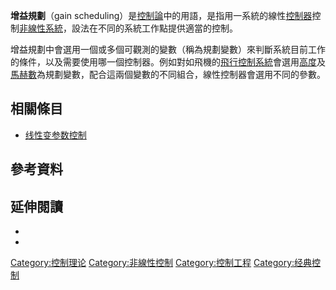{{no footnotes|time=2014-12-24T22:30:18+00:00}}
'''增益規劃'''（gain scheduling）是[[控制論|控制論]]中的用語，是指用一系統的線性[[控制器|控制器]]控制[[非線性|非線性系統]]，設法在不同的系統工作點提供適當的控制。

增益規劃中會選用一個或多個可觀測的變數（稱為規劃變數）來判斷系統目前工作的條件，以及需要使用哪一個控制器。例如對如飛機的[[飛行控制系統|飛行控制系統]]會選用[[高度|高度]]及[[馬赫數|馬赫數]]為規劃變數，配合這兩個變數的不同組合，線性控制器會選用不同的參數。

==相關條目==
*[[线性变参数控制|线性变参数控制]]

== 參考資料 ==
{{Reflist}}

==延伸閱讀==

{{refbegin}}
* {{cite book
 | author = Briat, Corentin
  | year = 2015
 | title = Linear Parameter-Varying and Time-Delay Systems - Analysis, Observation, Filtering & Control
 | publisher = Springer Verlag Heidelberg
 | isbn = 978-3-662-44049-0
}}
*{{cite web|url=http://eprints.nuim.ie/1834/1/1001965764_link_19992.pdf|accessdate=1 November 2012|title=Survey of Gain-Scheduling Analysis & Design|archive-date=2014-01-07|archive-url=https://web.archive.org/web/20140107022120/http://eprints.nuim.ie/1834/1/1001965764_link_19992.pdf|dead-url=no}}
{{refend}}

{{技術小作品}}

{{DEFAULTSORT:Gain Scheduling}}
[[Category:控制理论|Category:控制理论]]
[[Category:非線性控制|Category:非線性控制]]
[[Category:控制工程|Category:控制工程]]
[[Category:经典控制|Category:经典控制]]